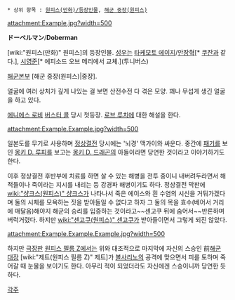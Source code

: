  * 상위 항목 : [[원피스(만화)/등장인물]], [[해군 중장(원피스)]]

attachment:Example.jpg?width=500

'''ドーベルマン'''/'''Doberman'''

[wiki:"원피스(만화)" 원피스]의 등장인물. [[성우]]는 [[타케모토 에이지]]/[[안장혁]][* [[쿠잔]]과 같다.], [[시영준]][* 에피소드 오브 메리에서 교체.](투니버스)

[[해군본부(원피스)|해군본부]] [해군 중장(원피스)|중장]. 

얼굴에 여러 상처가 깊게 나있는 걸 보면 산전수전 다 겪은 모양. 꽤나 무섭게 생긴 얼굴을 하고 있다.

[[에니에스 로비]] [[버스터 콜]] 당시 첫등장. [[로브 루치]]에 대한 해설을 한다.

attachment:Example.Example.jpg?width=500

일본도를 무기로 사용하며 [[정상결전]] 당시에는 '뇌경' 맥가이와 싸운다. 중간에 [[패기]]를 보인 [[몽키 D. 루피]]를 보고는 [[몽키 D. 드래곤]]의 아들이라면 당연한 것이라고 이야기하기도 한다. 

이후 정상결전 후반부에 치료를 하면 살 수 있는 해병을 전투 중이니 내버려두라면서 해적들이나 죽이라는 지시를 내리는 등 강경파 해병이기도 하다. 정상결전 막판에 [[wiki:"샹크스(원피스)" 샹크스]]가 나타나서 죽은 에이스와 흰 수염의 시신을 거둬가겠다며 둘의 시체를 모욕하는 짓을 받아들일 수 없다고 하자 그 둘의 목을 효수(베어서 거리에 매달음)해야지 해군의 승리를 입증하는 것이라고~~센고쿠 뒤에 숨어서~~반론하며 버럭거렸다. 하지만 [[wiki:"센고쿠(원피스)" 센고쿠]]가 받아들이면서 그렇게 되진 않았다.

attachment:Example.Example.Example.jpg?width=500

하지만 [[극장판]] [[원피스 필름 Z]]에서는 위와 대조적으로 마지막에 자신의 스승인 前[[해군 대장]] [wiki:"제트(원피스 필름 Z)" 제트]가 [[볼사리노]]의 공격에 맞으면서 피를 토하며 죽어갈 때 눈물을 보이기도 한다. 아무리 적이 되었더라도 자신에겐 스승이니까 당연한 듯하다.

[[각주]]
